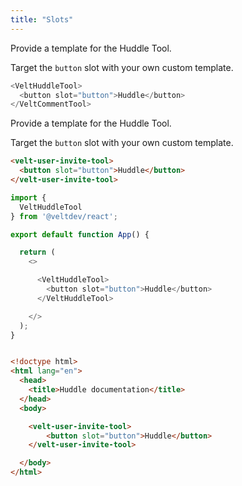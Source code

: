 ```yaml
---
title: "Slots"
---
```


<Tabs>
<Tab title="React / Next.js">


<Steps titleSize="h2">

<Step stepNumber="1" title="Replace the Huddle Tool">
Provide a template for the Huddle Tool.

Target the `button` slot with your own custom template.

```js
<VeltHuddleTool>
  <button slot="button">Huddle</button>
</VeltCommentTool>
```
</Step>


</Steps>




</Tab>


<Tab title="HTML / Other Frameworks">

<Steps titleSize="h2">

<Step stepNumber="1" title="Replace the Huddle Tool">
Provide a template for the Huddle Tool.

Target the `button` slot with your own custom template.

```html
<velt-user-invite-tool>
  <button slot="button">Huddle</button>
</velt-user-invite-tool>
```

</Step>



</Steps>




</Tab>
</Tabs>

<RequestExample>

```js React / Next.js
import {
  VeltHuddleTool
} from '@veltdev/react';

export default function App() {

  return (
    <>

      <VeltHuddleTool>
        <button slot="button">Huddle</button>
      </VeltHuddleTool>

    </>
  );
}
```

```html HTML

<!doctype html>
<html lang="en">
  <head>
    <title>Huddle documentation</title>
  </head>
  <body>

    <velt-user-invite-tool>
        <button slot="button">Huddle</button>
    </velt-user-invite-tool>

  </body>
</html>
```

</RequestExample>
